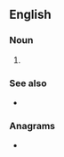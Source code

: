 ==English==

===Noun===
{{en-noun}}

# {{label|en|networking}} {{initialism of|en|service set identifier}}

===See also===
* {{pedialite|Service set identifier}}

===Anagrams===
* {{anagrams|en|a=diss|Diss|ISDs|SDIs|SIDS|SIDs|diss}}